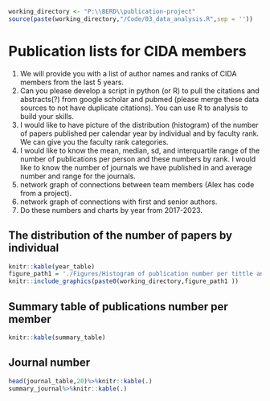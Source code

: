 
```r
working_directory <- "P:\\BERD\\publication-project"
source(paste(working_directory,"/Code/03_data_analysis.R",sep = ''))
```

# Publication lists for CIDA members

1.  We will provide you with a list of author names and ranks of CIDA members from the last 5 years.
2.  Can you please develop a script in python (or R) to pull the citations and abstracts(?) from google scholar and pubmed (please merge these data sources to not have duplicate citations). You can use R to analysis to build your skills.
3.  I would like to have picture of the distribution (histogram) of the number of papers published per calendar year by individual and by faculty rank. We can give you the faculty rank categories.
4.  I would like to know the mean, median, sd, and interquartile range of the number of publications per person and these numbers by rank. I would like to know the number of journals we have published in and average number and range for the journals.
5.  network graph of connections between team members (Alex has code from a project).
6.  network graph of connections with first and senior authors.
7.  Do these numbers and charts by year from 2017-2023.

## The distribution of the number of papers by individual

```r
knitr::kable(year_table)
figure_path1 = './Figures/Histogram of publication number per tittle and year.png'
knitr::include_graphics(paste0(working_directory,figure_path1 ))

```
## Summary table of publications number per member
```r
knitr::kable(summary_table)
```

## Journal number
```r
head(journal_table,20)%>%knitr::kable(.)
summary_journal%>%knitr::kable(.)
```




